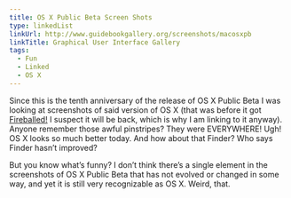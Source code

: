 ```yaml
---
title: OS X Public Beta Screen Shots
type: linkedList
linkUrl: http://www.guidebookgallery.org/screenshots/macosxpb
linkTitle: Graphical User Interface Gallery
tags:
  - Fun
  - Linked
  - OS X
---
```


Since this is the tenth anniversary of the release of OS X Public Beta I was looking at screenshots of said version of OS X (that was before it got [Fireballed!](http://daringfireball.net/linked/2010/09/13/mac-os-x-public-beta) I suspect it will be back, which is why I am linking to it anyway). Anyone remember those awful pinstripes? They were EVERYWHERE! Ugh! OS X looks so much better today. And how about that Finder? Who says Finder hasn’t improved?

But you know what’s funny? I don’t think there’s a single element in the screenshots of OS X Public Beta that has not evolved or changed in some way, and yet it is still very recognizable as OS X. Weird, that.
